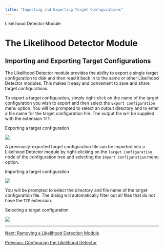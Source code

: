 ```yaml
---
title: "Importing and Exporting Target Configurations"
---
```

 Likelihood Detector Module  

The Likelihood Detector Module
==============================

Importing and Exporting Target Configurations
---------------------------------------------

The Likelihood Detector module provides the ability to export a single target configuration to disk and then read it back in to the same or other Likelihood Detector modules. This makes it easy and convenient to save and share target configurations.  
  
To export a target configuration, simply right-click on the name of the target configuration you wish to export and then select the `Export Configuration` menu option. You will be prompted to select an output directory and to enter a file name for the target configuration file. The output file will be supplied with the extension `TCF`.

  
  

Exporting a target configuration

![](images/export-configuration.png)

  

A previously-exported target configuration file can be imported into a Likelhood Detector module by right-clicking on the `Target Configuration` node of the configuration tree and selecting the `Import Configuration` menu option.

  
  

Importing a target configuration

![](images/import-configuration.png)

  

You will be prompted to select the directory and file name of the target configuration file. The dialog will automatically filter out all files that do not have the `TCF` extension.

  
  

Selecting a target configuration

![](images/import-configuration-dialog.png)

  

* * *

[Next: Removing a Likelihood Detection Module](LikelihoodDetector_RemoveModule.html)

[Previous: Configuring the Likelihood Detector](LikelihoodDetector_Config.html)